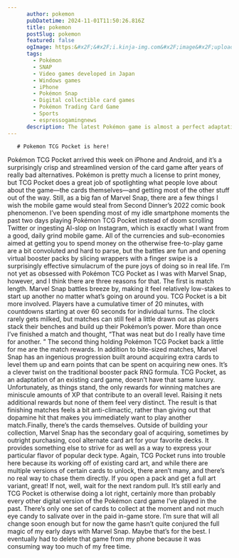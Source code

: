 ```yaml
---
      author: pokemon
      pubDatetime: 2024-11-01T11:50:26.816Z
      title: pokemon
      postSlug: pokemon
      featured: false
      ogImage: https:&#x2F;&#x2F;i.kinja-img.com&#x2F;image&#x2F;upload&#x2F;c_fit,q_60,w_645&#x2F;e712a1dd1dbf70e26bacf30379054627.jpg
      tags: 
        - Pokémon
        - SNAP
        - Video games developed in Japan
        - Windows games
        - iPhone
        - Pokémon Snap
        - Digital collectible card games
        - Pokémon Trading Card Game
        - Sports
        - espressogamingnews
      description: The latest Pokémon game is almost a perfect adaptation of the TCG
---
```


       # Pokemon TCG Pocket is here!


Pokémon TCG Pocket arrived this week on iPhone and Android, and it’s a surprisingly crisp and streamlined version of the card game after years of really bad alternatives. Pokémon is pretty much a license to print money, but TCG Pocket does a great job of spotlighting what people love about about the game—the cards themselves—and getting most of the other stuff out of the way. Still, as a big fan of Marvel Snap, there are a few things I wish the mobile game would steal from Second Dinner’s 2022 comic book phenomenon.
I’ve been spending most of my idle smartphone moments the past two days playing Pokémon TCG Pocket instead of doom scrolling Twitter or ingesting AI-slop on Instagram, which is exactly what I want from a good, daily grind mobile game. All of the currencies and sub-economies aimed at getting you to spend money on the otherwise free-to-play game are a bit convoluted and hard to parse, but the battles are fun and opening virtual booster packs by slicing wrappers with a finger swipe is a surprisingly effective simulacrum of the pure joys of doing so in real life. I’m not yet as obsessed with Pokémon TCG Pocket as I was with Marvel Snap, however, and I think there are three reasons for that.
The first is match length. Marvel Snap battles breeze by, making it feel relatively low-stakes to start up another no matter what’s going on around you. TCG Pocket is a bit more involved.
Players have a cumulative timer of 20 minutes, with countdowns starting at over 60 seconds for individual turns. The clock rarely gets milked, but matches can still feel a little drawn out as players stack their benches and build up their Pokémon’s power. More than once I’ve finished a match and thought, “That was neat but do I really have time for another.
” The second thing holding Pokémon TCG Pocket back a little for me are the match rewards. In addition to bite-sized matches, Marvel Snap has an ingenious progression built around acquiring extra cards to level them up and earn points that can be spent on acquiring new ones. It’s a clever twist on the traditional booster pack RNG formula.
TCG Pocket, as an adaptation of an existing card game, doesn’t have that same luxury. Unfortunately, as things stand, the only rewards for winning matches are miniscule amounts of XP that contribute to an overall level. Raising it nets additional rewards but none of them feel very distinct.
The result is that finishing matches feels a bit anti-climactic, rather than giving out that dopamine hit that makes you immediately want to play another match.Finally, there’s the cards themselves. Outside of building your collection, Marvel Snap has the secondary goal of acquiring, sometimes by outright purchasing, cool alternate card art for your favorite decks.
It provides something else to strive for as well as a way to express your particular flavor of popular deck type. Again, TCG Pocket runs into trouble here because its working off of existing card art, and while there are multiple versions of certain cards to unlock, there aren’t many, and there’s no real way to chase them directly. If you open a pack and get a full art variant, great! If not, well, wait for the next random pull.
It’s still early and TCG Pocket is otherwise doing a lot right, certainly more than probably every other digital version of the Pokémon card game I’ve played in the past. There’s only one set of cards to collect at the moment and not much eye candy to salivate over in the paid in-game store. I’m sure that will all change soon enough but for now the game hasn’t quite conjured the full magic of my early days with Marvel Snap.
Maybe that’s for the best. I eventually had to delete that game from my phone because it was consuming way too much of my free time.

<YouTube id="https://www.youtube.com/watch?v=FDqDvvJyY2w" />
